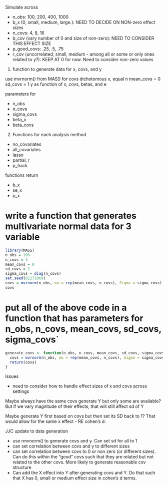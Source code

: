 Simulate across

- n_obs: 100, 200, 400, 1000
- b_x (0, small, medium, large.): NEED TO DECIDE ON NON-zero effect sizes
- n_covs: 4, 8, 16
- b_cov (vary number of 0 and size of non-zero): NEED TO CONSIDER THIS EFFECT SIZE
- p_good_covs: .25, .5, .75
- r_cov (uncorrelated, small, medium - among all or some or only ones related to y?): KEEP AT 0 for now. Need to consider non-zero values


1. function to generate data for x, covs, and y

use mvrnorm() from MASS for covs
dichotomous x, equal n
mean_covs = 0
sd_covs = 1
y as function of x, covs, betas, and e

parameters for 

- n_obs
- n_covs
- sigma_covs
- beta_x
- beta_covs 

 
2. Functions for each analysis method

- no_covariates
- all_covariates
- lasso 
- partial_r
- p_hack

functions return

- b_x
- se_x
- p_x





# write a function that generates multivariate normal data for 3 variable
```r
library(MASS)
n_obs = 100
n_covs = 3
mean_covs = 0
sd_covs = 1
sigma_covs = diag(n_covs)
set.seed(01271969)
covs = mvrnorm(n_obs, mu = rep(mean_covs, n_covs), Sigma = sigma_covs)
covs

```
# put all of the above code in a function that has parameters for n_obs, n_covs, mean_covs, sd_covs, sigma_covs`
```r
generate_covs <- function(n_obs, n_covs, mean_covs, sd_covs, sigma_covs){
  covs = mvrnorm(n_obs, mu = rep(mean_covs, n_covs), Sigma = sigma_covs)
  return(covs)
}

```

Issues

- need to consider how to handle effect sizes of x and covs across settings

Maybe always have the same covs generate Y but only some are available?  But if we vary magnitude of their effects, that will still affect sd of Y

Maybe generate Y first based on covs but then set its SD back to 1?  That would allow for the same x effect - RE cohen's d.



JJC update to data generation

- use rmvnorm() to generate covs and y.   Can set sd for all to 1
- can set correlation between covs and y to different sizes
- can set correlation between covs to 0 or non zero (or different sizes).  Can do this within the "good" covs such that they are related but not related to the other covs.  More likely to generate reasonable cov structure
- Can add the X effect into Y after generating covs and Y.  Do that such that X has 0, small or medium effect size in cohen's d terms.